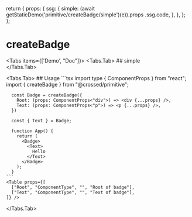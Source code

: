 
  return {
    props: {
      ssg: {
        simple: (await getStaticDemo('primitive/createBadge/simple')(e)).props
          .ssg.code,
      },
    },
  };
};

# createBadge

<Tabs items={['Demo', "Doc"]}>
  <Tabs.Tab>
    ## simple
    <br />
    <CodeDemo Demo={CreateBadgeSimpleDemo} name="simple" />
  </Tabs.Tab>

  <Tabs.Tab>
    ## Usage
    ```tsx
      import type { ComponentProps } from "react";
      import { createBadge } from "@crossed/primitive";

      const Badge = createBadge({
        Root: (props: ComponentProps<"div">) => <div {...props} />,
        Text: (props: ComponentProps<"p">) => <p {...props} />,
      })

      const { Text } = Badge;

      function App() {
        return (
          <Badge>
            <Text>
              Hello
            </Text>
          </Badge>
        );
      }
    ```
    <Table props={[
      ["Root", "ComponentType", "", "Root of badge"],
      ["Text", "ComponentType", "", "Text of badge"],
    ]} />

  </Tabs.Tab>
</Tabs>
